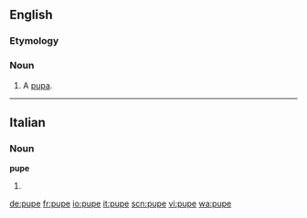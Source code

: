 ==English==

===Etymology===
{{etyl|fr|en}}

===Noun===
{{en-noun}}

# A [[pupa]].

{{Webster 1913}}

----

==Italian==

===Noun===
'''pupe''' {{f}}

# {{plural of|pupa|lang=it}}

[[de:pupe]]
[[fr:pupe]]
[[io:pupe]]
[[it:pupe]]
[[scn:pupe]]
[[vi:pupe]]
[[wa:pupe]]